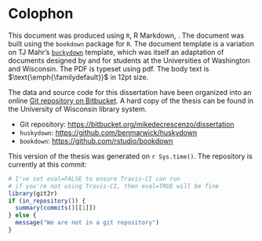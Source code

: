 # Colophon

This document was produced using `R`, R Markdown, \LaTeX. The document was built using the `bookdown` package for `R`. The document template is a variation on TJ Mahr's [`buckydown`](https://github.com/tjmahr/buckydown) template, which was itself an adaptation of documents designed by and for students at the Universities of Washington and Wisconsin. The PDF is typeset using pdf\TeX. The body text is $\text{\emph{\familydefault}}$ in 12pt size.

The data and source code for this dissertation have been organized into an online [Git repository on Bitbucket](https://bitbucket.org/mikedecrescenzo/dissertation). A hard copy of the thesis can be found in the University of Wisconsin library system.

- Git repository: <https://bitbucket.org/mikedecrescenzo/dissertation>
- `huskydown`: <https://github.com/benmarwick/huskydown>
- `bookdown`: <https://github.com/rstudio/bookdown>
<!-- [uwthesis1]: http://staff.washington.edu/fox/tex/
[uwthesis2]: https://github.com/UWIT-IAM/UWThesis
[ucbthesis]: https://github.com/stevenpollack/ucbthesis
[dissertate]: https://github.com/suchow/Dissertate -->

This version of the thesis was generated on `r Sys.time()`. The repository is
currently at this commit:

```r
# I've set eval=FALSE to ensure Travis-CI can run
# if you're not using Travis-CI, then eval=TRUE will be fine
library(git2r)
if (in_repository()) {
  summary(commits()[[1]]) 
} else { 
  message("We are not in a git repository") 
}
```

<!-- The computational environment that was used to generate this version is as
follows:

```r
devtools::session_info()
```
 -->

